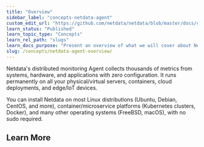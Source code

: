 ```yaml
---
title: "Overview"
sidebar_label: "concepts-netdata-agent"
custom_edit_url: "https://github.com/netdata/netdata/blob/master/docs/concepts/netdata-agent/overview.md"
learn_status: "Published"
learn_topic_type: "Concepts"
learn_rel_path: "slugs"
learn_docs_purpose: "Present an overview of what we will cover about Netdata Agent"
slug: /concepts/netdata-agent-overview/
---
```


Netdata's distributed monitoring Agent collects thousands of metrics from systems, hardware, and applications with zero
configuration. It runs permanently on all your physical/virtual servers, containers, cloud deployments, and edge/IoT
devices.

You can install Netdata on most Linux distributions (Ubuntu, Debian, CentOS, and more), container/microservice
platforms (Kubernetes clusters, Docker), and many other operating systems (FreeBSD, macOS), with no sudo required.

## Learn More

<Grid columns="3">
  <Box
    title="Guided troubleshooting tools">
    <BoxList>
      <BoxListItem to="https://github.com/netdata/netdata/blob/master/docs/concepts/netdata-agent/aclk.md" title="ACLK" />
      <BoxListItem to="https://github.com/netdata/netdata/blob/master/docs/concepts/netdata-agent/metrics-collection.md" title="Metrics collection" />
      <BoxListItem to="https://github.com/netdata/netdata/blob/master/docs/concepts/netdata-agent/metrics-exporting.md" title="Metrics exporting" />
      <BoxListItem to="https://github.com/netdata/netdata/blob/master/docs/concepts/netdata-agent/metrics-storage.md" title="Metrics storage" />
      <BoxListItem to="https://github.com/netdata/netdata/blob/master/docs/concepts/netdata-agent/metrics-streaming-replication.md" title="Metrics streming replication" />
      <BoxListItem to="https://github.com/netdata/netdata/blob/master/docs/concepts/netdata-agent/registry.md" title="Registry" />
    </BoxList>
  </Box>
</Grid>
